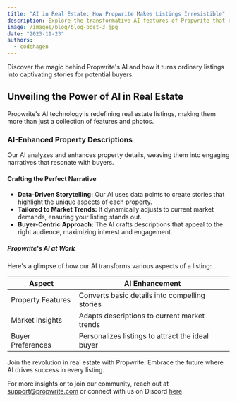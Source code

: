 ```yaml
---
title: "AI in Real Estate: How Propwrite Makes Listings Irresistible"
description: Explore the transformative AI features of Propwrite that elevate real estate listings to new heights.
image: /images/blog/blog-post-3.jpg
date: "2023-11-23"
authors:
  - codehagen
---
```


<Callout>
  Discover the magic behind Propwrite's AI and how it turns ordinary listings
  into captivating stories for potential buyers.
</Callout>

## Unveiling the Power of AI in Real Estate

Propwrite's AI technology is redefining real estate listings, making them more than just a collection of features and photos.

### AI-Enhanced Property Descriptions

Our AI analyzes and enhances property details, weaving them into engaging narratives that resonate with buyers.

#### Crafting the Perfect Narrative

- **Data-Driven Storytelling:** Our AI uses data points to create stories that highlight the unique aspects of each property.
- **Tailored to Market Trends:** It dynamically adjusts to current market demands, ensuring your listing stands out.
- **Buyer-Centric Approach:** The AI crafts descriptions that appeal to the right audience, maximizing interest and engagement.

##### Propwrite's AI at Work

Here's a glimpse of how our AI transforms various aspects of a listing:

| Aspect            | AI Enhancement                                   |
| ----------------- | ------------------------------------------------ |
| Property Features | Converts basic details into compelling stories   |
| Market Insights   | Adapts descriptions to current market trends     |
| Buyer Preferences | Personalizes listings to attract the ideal buyer |

Join the revolution in real estate with Propwrite. Embrace the future where AI drives success in every listing.

For more insights or to join our community, reach out at [support@propwrite.com](mailto:support@propwrite.com) or connect with us on Discord [here](https://discord.gg/wadg6fNX).
